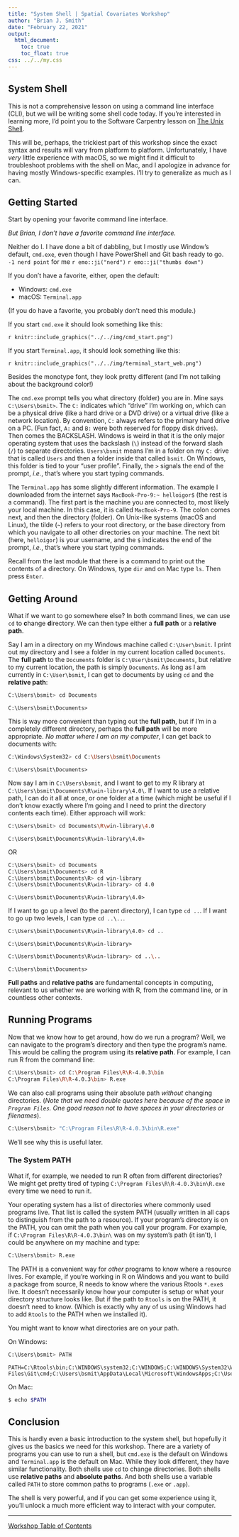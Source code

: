 ```yaml
---
title: "System Shell | Spatial Covariates Workshop"
author: "Brian J. Smith"
date: "February 22, 2021"
output: 
  html_document:
    toc: true
    toc_float: true
css: ../../my.css
---
```


## System Shell

This is not a comprehensive lesson on using a command line interface (CLI), but we will be writing some shell code today. If you're interested in learning more, I'd point you to the Software Carpentry lesson on [The Unix Shell](https://swcarpentry.github.io/shell-novice/).

This will be, perhaps, the trickiest part of this workshop since the exact syntax and results will vary from platform to platform. Unfortunately, I have *very* little experience with macOS, so we might find it difficult to troubleshoot problems with the shell on Mac, and I apologize in advance for having mostly Windows-specific examples. I'll try to generalize as much as I can.

## Getting Started

Start by opening your favorite command line interface.

*But Brian, I don't have a favorite command line interface.*

Neither do I. I have done a bit of dabbling, but I mostly use Window's default, `cmd.exe`, even though I have PowerShell and Git bash ready to go. `-1 nerd point` for me `r emo::ji("nerd")` `r emo::ji("thumbs down")`

If you don't have a favorite, either, open the default:  

  * Windows: `cmd.exe`
  * macOS: `Terminal.app`
  
(If you do have a favorite, you probably don't need this module.)
  
If you start `cmd.exe` it should look something like this:

`r knitr::include_graphics("../../img/cmd_start.png")`

If you start `Terminal.app`, it should look something like this:

`r knitr::include_graphics("../../img/terminal_start_web.png")`

Besides the monotype font, they look pretty different (and I'm not talking about the background color!) 

The `cmd.exe` prompt tells you what directory (folder) you are in. Mine says `C:\Users\bsmit>`. The `C:` indicates which "drive" I'm working on, which can be a physical drive (like a hard drive or a DVD drive) or a virtual drive (like a network location). By convention, `C:` always refers to the primary hard drive on a PC. (Fun fact, `A:` and `B:` were both reserved for floppy disk drives). Then comes the BACKSLASH. Windows is weird in that it is the only major operating system that uses the backslash (`\`) instead of the forward slash (`/`) to separate directories. `Users\bsmit` means I'm in a folder on my `C:` drive that is called `Users` and then a folder inside that called `bsmit`. On Windows, this folder is tied to your "user profile". Finally, the `>` signals the end of the prompt, *i.e.*, that's where you start typing commands.

The `Terminal.app` has some slightly different information. The example I downloaded from the internet says `MacBook-Pro-9:~ helloigor$` (the rest is a command). The first part is the machine you are connected to, most likely your local machine. In this case, it is called `MacBook-Pro-9`. The colon comes next, and then the directory (folder). On Unix-like systems (macOS and Linux), the tilde (`~`) refers to your root directory, or the base directory from which you navigate to all other directories on your machine. The next bit (here, `helloigor`) is your username, and the `$` indicates the end of the prompt, *i.e.*, that's where you start typing commands.

Recall from the last module that there is a command to print out the contents of a directory. On Windows, type `dir` and on Mac type `ls`. Then press `Enter`.

## Getting Around

What if we want to go somewhere else? In both command lines, we can use `cd` to **c**hange **d**irectory. We can then type either a **full path** or a **relative path**.

Say I am in a directory on my Windows machine called `C:\User\bsmit`. I print out my directory and I see a folder in my current location called `Documents`. The **full path** to the `Documents` folder is `C:\User\bsmit\Documents`, but relative to my current location, the path is simply `Documents`. As long as I am currently in `C:\User\bsmit`, I can get to documents by using `cd` and the **relative path**:

```bash
C:\Users\bsmit> cd Documents
```

```
C:\Users\bsmit\Documents>
```

This is way more convenient than typing out the **full path**, but if I'm in a completely different directory, perhaps the **full path** will be more appropriate. *No matter where I am on my computer*, I can get back to documents with:

```bash
C:\Windows\System32> cd C:\Users\bsmit\Documents
```
```
C:\Users\bsmit\Documents>
```

Now say I am in `C:\Users\bsmit`, and I want to get to my R library at `C:\Users\bsmit\Documents\R\win-library\4.0\`. If I want to use a relative path, I can do it all at once, or one folder at a time (which might be useful if I don't know exactly where I'm going and I need to print the directory contents each time). Either approach will work:

```bash
C:\Users\bsmit> cd Documents\R\win-library\4.0
```

```
C:\Users\bsmit\Documents\R\win-library\4.0>
```

OR

```bash
C:\Users\bsmit> cd Documents
C:\Users\bsmit\Documents> cd R
C:\Users\bsmit\Documents\R> cd win-library
C:\Users\bsmit\Documents\R\win-library> cd 4.0
```

```
C:\Users\bsmit\Documents\R\win-library\4.0>
```

If I want to go up a level (to the parent directory), I can type `cd ..`. If I want to go up two levels, I can type `cd ..\..`.

```bash
C:\Users\bsmit\Documents\R\win-library\4.0> cd ..
```

```
C:\Users\bsmit\Documents\R\win-library>
```

```bash
C:\Users\bsmit\Documents\R\win-library> cd ..\..
```

```
C:\Users\bsmit\Documents>
```

**Full paths** and **relative paths** are fundamental concepts in computing, relevant to us whether we are working with R, from the command line, or in countless other contexts.

## Running Programs

Now that we know how to get around, how do we run a program? Well, we can navigate to the program's directory and then type the program's name. This would be calling the program using its **relative path**. For example, I can run R from the command line:

```bash
C:\Users\bsmit> cd C:\Program Files\R\R-4.0.3\bin
C:\Program Files\R\R-4.0.3\bin> R.exe
```

We can also call programs using their absolute path *without* changing directories. (*Note that we need double quotes here because of the space in `Program Files`. One good reason not to have spaces in your directories or filenames*).

```bash
C:\Users\bsmit> "C:\Program Files\R\R-4.0.3\bin\R.exe"
```

We'll see why this is useful later.

### The System PATH

What if, for example, we needed to run R often from different directories? We might get pretty tired of typing `C:\Program Files\R\R-4.0.3\bin\R.exe` every time we need to run it.

Your operating system has a list of directories where commonly used programs live. That list is called the system PATH (usually written in all caps to distinguish from the path to a resource). If your program's directory is on the PATH, you can omit the path when you call your program. For example, if `C:\Program Files\R\R-4.0.3\bin\` was on my system's path (it isn't), I could be anywhere on my machine and type:

```bash
C:\Users\bsmit> R.exe
```

The PATH is a convenient way for *other* programs to know where a resource lives. For example, if you're working in R on Windows and you want to build a package from source, R needs to know where the various Rtools `*.exe`s live. It doesn't necessarily know how your computer is setup or what your directory structure looks like. But if the path to `Rtools` is on the PATH, it doesn't need to know. (Which is exactly why any of us using Windows had to add `Rtools` to the PATH when we installed it).

You might want to know what directories are on your path. 

On Windows: 

```bash
C:\Users\bsmit> PATH
```

```
PATH=C:\Rtools\bin;C:\WINDOWS\system32;C:\WINDOWS;C:\WINDOWS\System32\Wbem;C:\WINDOWS\System32\WindowsPowerShell\v1.0\;C:\WINDOWS\System32\OpenSSH\;C:\Program Files\Git\cmd;C:\Users\bsmit\AppData\Local\Microsoft\WindowsApps;C:\Users\bsmit\AppData\Roaming\TinyTeX\bin\win32;C:\Hugo\bin;
```

On Mac:

```bash
$ echo $PATH
```

## Conclusion

This is hardly even a basic introduction to the system shell, but hopefully it gives us the basics we need for this workshop. There are a variety of programs you can use to run a shell, but `cmd.exe` is the default on Windows and `Terminal.app` is the default on Mac. While they look different, they have similar functionality. Both shells use `cd` to change directories. Both shells use **relative paths** and **absolute paths**. And both shells use a variable called `PATH` to store common paths to programs (`.exe` or `.app`).

The shell is very powerful, and if you can get some experience using it, you'll unlock a much more efficient way to interact with your computer.

---

<a href = "../../index.html" class = "workshop-home">Workshop Table of Contents</a>

